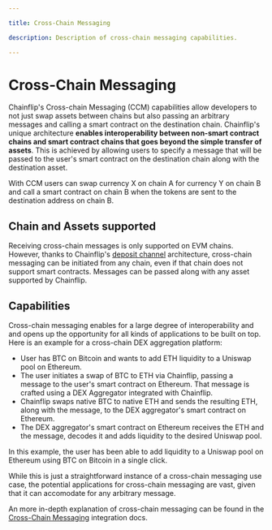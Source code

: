 ```yaml
---

title: Cross-Chain Messaging

description: Description of cross-chain messaging capabilities.

---
```



# Cross-Chain Messaging

Chainflip's Cross-chain Messaging (CCM) capabilities allow developers to not just swap assets between chains but also passing an arbitrary messages and calling a smart contract on the destination chain. Chainflip's unique architecture **enables interoperability between non-smart contract chains and smart contract chains that goes beyond the simple transfer of assets**. This is achieved by allowing users to specify a message that will be passed to the user's smart contract on the destination chain along with the destination asset.

With CCM users can swap currency X on chain A for currency Y on chain B and call a smart contract on chain B when the tokens are sent to the destination address on chain B.


## Chain and Assets supported

Receiving cross-chain messages is only supported on EVM chains. However, thanks to Chainflip's [deposit channel](deposit-channels-and-brokers.md) architecture, cross-chain messaging can be initiated from any chain, even if that chain does not support smart contracts. Messages can be passed along with any asset supported by Chainflip.

## Capabilities

Cross-chain messaging enables for a large degree of interoperability and and opens up the opportunity for all kinds of applications to be built on top. Here is an example for a cross-chain DEX aggregation platform:

- User has BTC on Bitcoin and wants to add ETH liquidity to a Uniswap pool on Ethereum.
- The user initiates a swap of BTC to ETH via Chainflip, passing a message to the user's smart contract on Ethereum. That message is crafted using a DEX Aggregator integrated with Chainflip.
- Chainflip swaps native BTC to native ETH and sends the resulting ETH, along with the message, to the DEX aggregator's smart contract on Ethereum.
- The DEX aggregator's smart contract on Ethereum receives the ETH and the message, decodes it and adds liquidity to the desired Uniswap pool.

In this example, the user has been able to add liquidity to a Uniswap pool on Ethereum using BTC on Bitcoin in a single click. 

While this is just a straightforward instance of a cross-chain messaging use case, the potential applications for cross-chain messaging are vast, given that it can accomodate for any arbitrary message.

<Callout type="info">

An more in-depth explanation of cross-chain messaging can be found in the [Cross-Chain Messaging](/swapping/integrations/advanced/cross-chain-messaging/cross-chain-messaging.md) integration docs.

</Callout>
